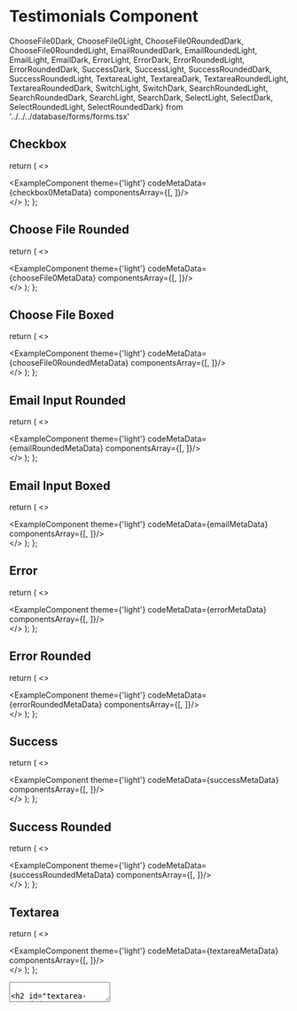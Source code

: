 # Testimonials Component

ChooseFile0Dark, ChooseFile0Light, 
ChooseFile0RoundedDark, ChooseFile0RoundedLight,
EmailRoundedDark, EmailRoundedLight,
EmailLight, EmailDark,
ErrorLight, ErrorDark,
ErrorRoundedLight, ErrorRoundedDark,
SuccessDark, SuccessLight,
SuccessRoundedDark, SuccessRoundedLight,
TextareaLight, TextareaDark,
TextareaRoundedLight, TextareaRoundedDark,
SwitchLight, SwitchDark,
SearchRoundedLight, SearchRoundedDark,
SearchLight, SearchDark,
SelectLight, SelectDark,
SelectRoundedLight, SelectRoundedDark} from '../../../database/forms/forms.tsx'


## Checkbox 

  return (
    <>
    <div className='mb-20'>
        <ExampleComponent theme={'light'} codeMetaData={checkbox0MetaData} componentsArray={[<Checkbox0Dark />, <Checkbox0Light/>]}/>
    </div>
    </>
  );
};

<Checkbox0/>

## Choose File Rounded

  return (
    <>
    <div className='mb-20'>
        <ExampleComponent theme={'light'} codeMetaData={chooseFile0MetaData} componentsArray={[<ChooseFile0Dark />, <ChooseFile0Light/>]}/>
    </div>
    </>
  );
};

<ChooseFile0/>

## Choose File Boxed

  return (
    <>
    <div className='mb-20'>
        <ExampleComponent theme={'light'} codeMetaData={chooseFile0RoundedMetaData} componentsArray={[<ChooseFile0RoundedDark />, <ChooseFile0RoundedLight/>]}/>
    </div>
    </>
  );
};

<ChooseFile0Rounded/>

## Email Input Rounded

  return (
    <>
    <div className='mb-20'>
        <ExampleComponent theme={'light'} codeMetaData={emailRoundedMetaData} componentsArray={[<EmailRoundedDark />, <EmailRoundedLight/>]}/>
    </div>
    </>
  );
};

<EmailRounded/>

## Email Input Boxed

  return (
    <>
    <div className='mb-20'>
        <ExampleComponent theme={'light'} codeMetaData={emailMetaData} componentsArray={[<EmailDark />, <EmailLight/>]}/>
    </div>
    </>
  );
};

<Email/>

## Error

  return (
    <>
    <div className='mb-20'>
        <ExampleComponent theme={'light'} codeMetaData={errorMetaData} componentsArray={[<ErrorDark />, <ErrorLight/>]}/>
    </div>
    </>
  );
};

<Error/>

## Error Rounded

  return (
    <>
    <div className='mb-20'>
        <ExampleComponent theme={'light'} codeMetaData={errorRoundedMetaData} componentsArray={[<ErrorRoundedDark />, <ErrorRoundedLight/>]}/>
    </div>
    </>
  );
};

<ErrorRounded/>

## Success

  return (
    <>
    <div className='mb-20'>
        <ExampleComponent theme={'light'} codeMetaData={successMetaData} componentsArray={[<SuccessDark />, <SuccessLight/>]}/>
    </div>
    </>
  );
};

<Success/>


## Success Rounded

  return (
    <>
    <div className='mb-20'>
        <ExampleComponent theme={'light'} codeMetaData={successRoundedMetaData} componentsArray={[<SuccessRoundedDark />, <SuccessRoundedLight/>]}/>
    </div>
    </>
  );
};

<SuccessRounded/>

## Textarea

  return (
    <>
    <div className='mb-20'>
        <ExampleComponent theme={'light'} codeMetaData={textareaMetaData} componentsArray={[<TextareaDark />, <TextareaLight/>]}/>
    </div>
    </>
  );
};

<Textarea/>

## Textarea Rounded

  return (
    <>
    <div className='mb-20'>
        <ExampleComponent theme={'light'} codeMetaData={textareaRoundedMetaData} componentsArray={[<TextareaRoundedDark />, <TextareaRoundedLight/>]}/>
    </div>
    </>
  );
};

<TextareaRounded/>

{/* ## Switch

  return (
    <>
    <div className='mb-20'>
        <ExampleComponent theme={'light'} codeMetaData={switchMetaData} componentsArray={[<SwitchDark />, <SwitchLight/>]}/>
    </div>
    </>
  );
};

<Switch/> */}

## Search 

  return (
    <>
    <div className='mb-20'>
        <ExampleComponent theme={'light'} codeMetaData={searchMetaData} componentsArray={[<SearchDark />, <SearchLight/>]}/>
    </div>
    </>
  );
};

<Search/>

## Search Rounded

  return (
    <>
    <div className='mb-20'>
        <ExampleComponent theme={'light'} codeMetaData={searchRoundedMetaData} componentsArray={[<SearchRoundedDark />, <SearchRoundedLight/>]}/>
    </div>
    </>
  );
};

<SearchRounded/>

## Select

  return (
    <>
    <div className='mb-20'>
        <ExampleComponent theme={'light'} codeMetaData={selectMetaData} componentsArray={[<SelectDark />, <SelectLight/>]}/>
    </div>
    </>
  );
};

<Select/>

## Select Rounded

  return (
    <>
    <div className='mb-20'>
        <ExampleComponent theme={'light'} codeMetaData={selectRoundedMetaData} componentsArray={[<SelectRoundedDark />, <SelectRoundedLight/>]}/>
    </div>
    </>
  );
};

<SelectRounded/>